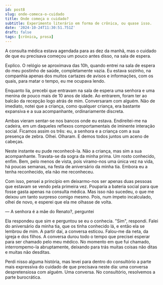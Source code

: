 ```yaml
---
id: post8
slug: onde-comeca-o-cuidado
title: Onde começa o cuidado?
subtitle: Experimento literário em forma de crônica, ou quase isso.
date: '2024-10-24T11:30:51.751Z'
draft: false
tags: [crônica, prosa]
---
```


A consulta médica estava agendada para as dez da manhã, mas o cuidado de que eu precisava
começou um pouco antes disso, na sala de espera. 

Explico. O relógio se aproximava das 10h, 
quando entrei na sala de espera do meu postinho de saúde, completamente vazia.
Eu estava sozinho, na companhia apenas dos muitos cartazes de avisos e informações,
com os quais, para matar o tempo, eu me ocupava lendo. 

Enquanto lia, precebi que entravam na sala de espera uma senhora
e uma menina de pouco mais de 10 anos
de idade. Ao entrarem, foram ter ao balcão da recepção logo
atrás de mim. Conversaram com alguém. Não de imediato, notei que a criança, 
como qualquer criança, era bastante expansiva e a sua acompanhante, 
ordinariamente discreta.

Ambas vieram sentar-se nos bancos onde eu estava. Endireitei-me na cadeira, 
em um daqueles reflexos comportamentais de iminente interação social. 
Ficamos assim os três: eu, a senhora e a criança com a sua presença de zebra. 
Olhei. Olharam. E demos todos juntos um aceno de cabeças. 

Neste instante eu pude reconhecê-la. 
Não a criança, mas sim a sua acompanhante. Travata-se da sogra da minha prima.
Um rosto conhecido, enfim. Bem, pelo menos de vista, pois viramo-nos uma única
vez na vida, há poucas semanas, na festa de aniversário da minha tia. Embora eu
a tenha reconhecido, ela não me reconheceu.

Com isso, pensei a princípio em deixarmo-nos ser apenas duas
pessoas que estavam se vendo pela primeira vez. Pouparia a bateria social
para que fosse gasta apenas na consulta médica. Mas isso não sucedeu, 
o que me deixou um tanto surpreso comigo mesmo. Pois, num ímpeto
incalculado, olhei de novo, 
e esperei que ela me olhasse de volta.

— A senhora é a mãe do Renato?, perguntei
 
Ela respondeu que sim e perguntou se eu o conhecia. "Sim", respondi. Falei
do aniversário da minha tia, que os tinha conhecido lá, e então ela se lembrou de mim. 
A partir daí, a conversa esticou. Falou-me da neta, da igreja e dos filhos.
A conversa durou todo o tempo que precisei esperar para ser chamado pelo meu médico.
No momento em que fui chamado, interrompemo-la abruptamente, 
deixando para trás muitas coisas não ditas e muitas não desditas. 

Perdi nisso alguma história, mas levei para dentro do consultório a parte mais expressiva
do cuidado de que precisava neste dia: uma conversa despretensiosa com alguém. 
Uma conversa. No consultório, resolvemos a parte burocrática.